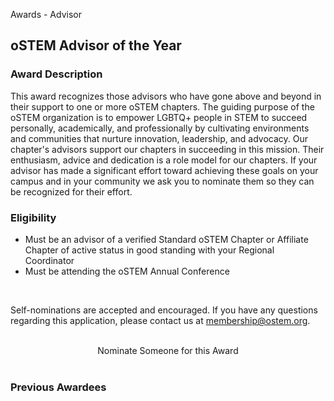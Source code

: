 
<SiteLayout title="Awards - Advisor">
  <div className="border-b-4 border-apricot border-solid pb-4 mb-4 text-center">
    <p className="text-5xl font-display font-black">
      Awards - Advisor
    </p>
  </div>

  <div>

## oSTEM Advisor of the Year

### Award Description

This award recognizes those advisors who have gone above and beyond in their
support to one or more oSTEM chapters. The guiding purpose of the oSTEM
organization is to empower LGBTQ+ people in STEM to succeed personally,
academically, and professionally by cultivating environments and communities
that nurture innovation, leadership, and advocacy. Our chapter's advisors
support our chapters in succeeding in this mission. Their enthusiasm, advice and
dedication is a role model for our chapters. If your advisor has made a
significant effort toward achieving these goals on your campus and in your
community we ask you to nominate them so they can be recognized for their
effort.

### Eligibility

- Must be an advisor of a verified Standard oSTEM Chapter or Affiliate Chapter
  of active status in good standing with your Regional Coordinator
- Must be attending the oSTEM Annual Conference

<br />

Self-nominations are accepted and encouraged. If you have any questions
regarding this application, please contact us at membership@ostem.org.

<br />
<div align="center">
  <AwardCardButton url="https://form.jotform.com/231425475169359">
    Nominate Someone for this Award
  </AwardCardButton>
</div>

</div>

<br />

<div>

### Previous Awardees

<div className="grid gap-8 md:grid-cols-2 my-1">
  <AwardeeCard
    awardeeName="Sean Dowd - NJIT Spectrum"
    awardYear={2022}
    profileImg="/images/awards/advisor-award/sean-dowd-2022.jpg"
    altDesc="Profile picture of Sean Dowd"
    width={300}
    height={200}
  />
</div>

</div>
</SiteLayout>
